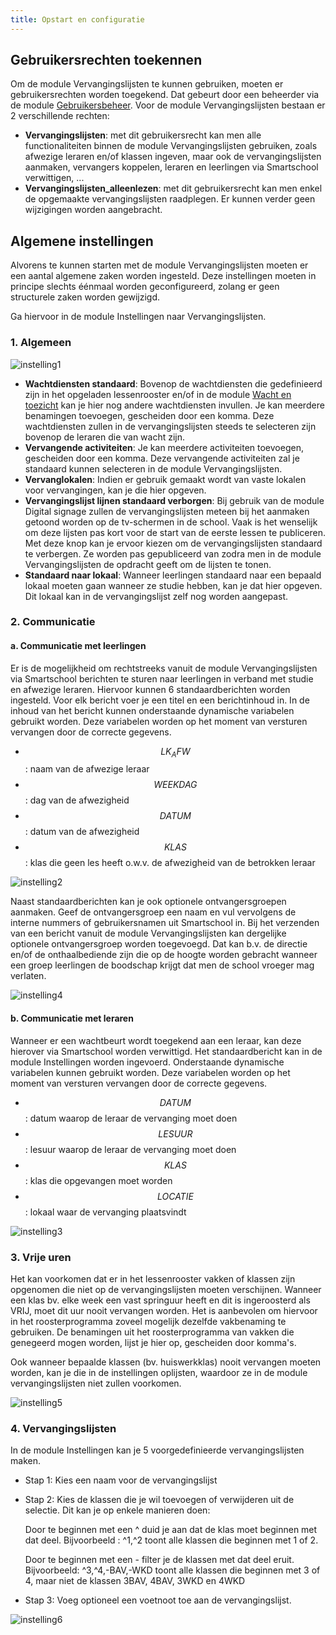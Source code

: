 ```yaml
---
title: Opstart en configuratie
---
```


## Gebruikersrechten toekennen

Om de module Vervangingslijsten te kunnen gebruiken, moeten er gebruikersrechten worden toegekend. Dat gebeurt door een beheerder via de module [Gebruikersbeheer](/gebruikersbeheer). Voor de module Vervangingslijsten bestaan er 2 verschillende rechten:
- **Vervangingslijsten**: met dit gebruikersrecht kan men alle functionaliteiten binnen de module Vervangingslijsten gebruiken, zoals afwezige leraren en/of klassen ingeven, maar ook de vervangingslijsten aanmaken, vervangers koppelen, leraren en leerlingen via Smartschool verwittigen, ...
- **Vervangingslijsten_alleenlezen**: met dit gebruikersrecht kan men enkel de opgemaakte vervangingslijsten raadplegen. Er kunnen verder geen wijzigingen worden aangebracht. 

## Algemene instellingen 

Alvorens te kunnen starten met de module Vervangingslijsten moeten er een aantal algemene zaken worden ingesteld. Deze instellingen moeten in principe slechts éénmaal worden geconfigureerd, zolang er geen structurele zaken worden gewijzigd.

Ga hiervoor in de module Instellingen naar Vervangingslijsten. 

### 1. Algemeen 

![instelling1](./instelling1.PNG)

- **Wachtdiensten standaard**: Bovenop de wachtdiensten die gedefinieerd zijn in het opgeladen lessenrooster en/of in de module [Wacht en toezicht](../../wacht_toezicht) kan je hier nog andere wachtdiensten invullen. Je kan meerdere benamingen toevoegen, gescheiden door een komma. Deze wachtdiensten zullen in de vervangingslijsten steeds te selecteren zijn bovenop de leraren die van wacht zijn. 
- **Vervangende activiteiten**: Je kan meerdere activiteiten toevoegen, gescheiden door een komma. Deze vervangende activiteiten zal je standaard kunnen selecteren in de module Vervangingslijsten. 
- **Vervanglokalen**: Indien er gebruik gemaakt wordt van vaste lokalen voor vervangingen, kan je die hier opgeven. 
- **Vervangingslijst lijnen standaard verborgen**: Bij gebruik van de module Digital signage zullen de vervangingslijsten meteen bij het aanmaken getoond worden op de tv-schermen in de school. Vaak is het wenselijk om deze lijsten pas kort voor de start van de eerste lessen te publiceren. Met deze knop kan je ervoor kiezen om de vervangingslijsten standaard te verbergen. Ze worden pas gepubliceerd van zodra men in de module Vervangingslijsten de opdracht geeft om de lijsten te tonen. 
- **Standaard naar lokaal**: Wanneer leerlingen standaard naar een bepaald lokaal moeten gaan wanneer ze studie hebben, kan je dat hier opgeven. Dit lokaal kan in de vervangingslijst zelf nog worden aangepast. 

### 2. Communicatie

#### a. Communicatie met leerlingen

Er is de mogelijkheid om rechtstreeks vanuit de module Vervangingslijsten via Smartschool berichten te sturen naar leerlingen in verband met studie en afwezige leraren. Hiervoor kunnen 6 standaardberichten worden ingesteld. Voor elk bericht voer je een titel en een berichtinhoud in. In de inhoud van het bericht kunnen onderstaande dynamische variabelen gebruikt worden. Deze variabelen  worden op het moment van versturen vervangen door de correcte gegevens. 

- $$LK_AFW$$: naam van de afwezige leraar
- $$WEEKDAG$$: dag van de afwezigheid
- $$DATUM$$: datum van de afwezigheid
- $$KLAS$$: klas die geen les heeft o.w.v. de afwezigheid van de betrokken leraar

![instelling2](./instelling2.PNG)

Naast standaardberichten kan je ook optionele ontvangersgroepen aanmaken. Geef de ontvangersgroep een naam en vul vervolgens de interne nummers of gebruikersnamen uit Smartschool in. Bij het verzenden van een bericht vanuit de module Vervangingslijsten kan dergelijke optionele ontvangersgroep worden toegevoegd. Dat kan b.v. de directie en/of de onthaalbediende zijn die op de hoogte worden gebracht wanneer een groep leerlingen de boodschap krijgt dat men de school vroeger mag verlaten. 

![instelling4](./instelling4.PNG)

#### b. Communicatie met leraren

Wanneer er een wachtbeurt wordt toegekend aan een leraar, kan deze hierover via Smartschool worden verwittigd. Het standaardbericht kan in de module Instellingen worden ingevoerd. Onderstaande dynamische variabelen kunnen gebruikt worden. Deze variabelen worden op het moment van versturen vervangen door de correcte gegevens.

- $$DATUM$$: datum waarop de leraar de vervanging moet doen
- $$LESUUR$$: lesuur waarop de leraar de vervanging moet doen
- $$KLAS$$: klas die opgevangen moet worden
- $$LOCATIE$$: lokaal waar de vervanging plaatsvindt

![instelling3](./instelling3.PNG)

### 3. Vrije uren

Het kan voorkomen dat er in het lessenrooster vakken of klassen zijn opgenomen die niet op de vervangingslijsten moeten verschijnen. Wanneer een klas bv. elke week een vast springuur heeft en dit is ingeroosterd als VRIJ, moet dit uur nooit vervangen worden. Het is aanbevolen om hiervoor in het roosterprogramma zoveel mogelijk dezelfde vakbenaming te gebruiken. De benamingen uit het roosterprogramma van vakken die genegeerd mogen worden, lijst je hier op, gescheiden door komma's.

Ook wanneer bepaalde klassen (bv. huiswerkklas) nooit vervangen moeten worden, kan je die in de instellingen oplijsten, waardoor ze in de module vervangingslijsten niet zullen voorkomen. 

![instelling5](./instelling5.PNG)

### 4. Vervangingslijsten
In de module Instellingen kan je 5 voorgedefinieerde vervangingslijsten maken.

- Stap 1: Kies een naam voor de vervangingslijst
- Stap 2: Kies de klassen die je wil toevoegen of verwijderen uit de selectie. Dit kan je op enkele manieren doen:
    
    Door te beginnen met een ^ duid je aan dat de klas moet beginnen met dat deel. Bijvoorbeeld : ^1,^2 toont alle klassen die beginnen met 1 of 2.

    Door te beginnen met een - filter je de klassen met dat deel eruit. Bijvoorbeeld: ^3,^4,-BAV,-WKD toont alle klassen die beginnen met 3 of 4, maar niet de klassen 3BAV, 4BAV, 3WKD en 4WKD
- Stap 3: Voeg optioneel een voetnoot toe aan de vervangingslijst. 

![instelling6](./instelling6.PNG)
